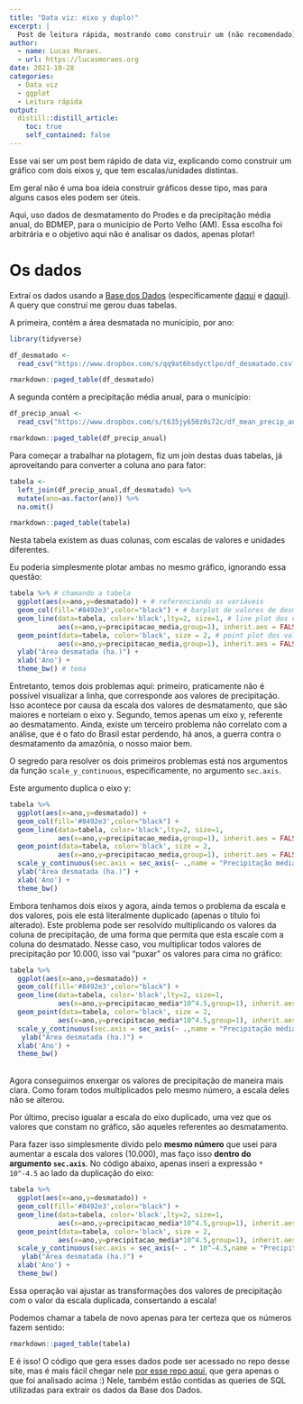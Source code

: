 ```yaml
---
title: "Data viz: eixo y duplo!"
excerpt: |
  Post de leitura rápida, mostrando como construir um (não recomendado) plot com eixo y duplo, com escalas diferentes. Pode ser útil em casos específicos.
author:
  - name: Lucas Moraes.
  - url: https://lucasmoraes.org
date: 2021-10-28
categories:
  - Data viz
  - ggplot
  - Leitura rápida
output:
  distill::distill_article:
    toc: true
    self_contained: false
---
```


Esse vai ser um post bem rápido de data viz, explicando como construir um gráfico com dois eixos y, que tem escalas/unidades distintas.

Em geral não é uma boa ideia construir gráficos desse tipo, mas para alguns casos eles podem ser úteis.

Aqui, uso dados de desmatamento do Prodes e da precipitação média anual, do BDMEP, para o município de Porto Velho (AM). Essa escolha foi arbitrária e o objetivo aqui não é analisar os dados, apenas plotar!

# Os dados

Extraí os dados usando a [Base dos Dados](https://basedosdados.org/dataset/67aac97e-2f13-4def-ae73-779a1bc0a723) (especificamente [daqui](https://basedosdados.org/dataset/b9528c5f-3b31-4383-9e60-51e34e6b9237) e [daqui](https://basedosdados.org/dataset/67aac97e-2f13-4def-ae73-779a1bc0a723)). A query que construí me gerou duas tabelas.

A primeira, contém a área desmatada no município, por ano:

```r
library(tidyverse)
```


```r
df_desmatado <- 
  read_csv("https://www.dropbox.com/s/qq9at6hsdyctlpo/df_desmatado.csv?dl=1")

rmarkdown::paged_table(df_desmatado)
```

A segunda contém a precipitação média anual, para o município:

```r
df_precip_anual <- 
  read_csv("https://www.dropbox.com/s/t635jy650z0i72c/df_mean_precip_anual.csv?dl=1")

rmarkdown::paged_table(df_precip_anual)
```

Para começar a trabalhar na plotagem, fiz um join destas duas tabelas, já aproveitando para converter a coluna ano para fator:

```r
tabela <- 
  left_join(df_precip_anual,df_desmatado) %>% 
  mutate(ano=as.factor(ano)) %>% 
  na.omit()

rmarkdown::paged_table(tabela)
```

Nesta tabela existem as duas colunas, com escalas de valores e unidades diferentes.

Eu poderia simplesmente plotar ambas no mesmo gráfico, ignorando essa questão:

```r
tabela %>% # chamando a tabela
  ggplot(aes(x=ano,y=desmatado)) + # referenciando as variáveis
  geom_col(fill='#8492e3',color="black") + # barplot de valores de desmatamento
  geom_line(data=tabela, color='black',lty=2, size=1, # line plot dos valores de precipitação
            aes(x=ano,y=precipitacao_media,group=1), inherit.aes = FALSE) +
  geom_point(data=tabela, color='black', size = 2, # point plot dos valores de precipitação
            aes(x=ano,y=precipitacao_media,group=1), inherit.aes = FALSE) +
  ylab("Área desmatada (ha.)") +
  xlab('Ano') +
  theme_bw() # tema
```

Entretanto, temos dois problemas aqui: primeiro, praticamente não é possível visualizar a linha, que corresponde aos valores de precipitação. Isso acontece por causa da escala dos valores de desmatamento, que são maiores e norteiam o eixo y. Segundo, temos apenas um eixo y, referente ao desmatamento. Ainda, existe um terceiro problema não correlato com a análise, que é o fato do Brasil estar perdendo, há anos, a guerra contra o desmatamento da amazônia, o nosso maior bem.

O segredo para resolver os dois primeiros problemas está nos argumentos da função `scale_y_continuous`, especificamente, no argumento `sec.axis`. 

Este argumento duplica o eixo y:

```r
tabela %>% 
  ggplot(aes(x=ano,y=desmatado)) +
  geom_col(fill='#8492e3',color="black") +
  geom_line(data=tabela, color='black',lty=2, size=1,
            aes(x=ano,y=precipitacao_media,group=1), inherit.aes = FALSE) +
  geom_point(data=tabela, color='black', size = 2,
            aes(x=ano,y=precipitacao_media,group=1), inherit.aes = FALSE) +
  scale_y_continuous(sec.axis = sec_axis(~ .,name = "Precipitação média (mm)")) + # duplicando o eixo y e mudando seu nome
  ylab("Área desmatada (ha.)") +
  xlab('Ano') +
  theme_bw() 
```

Embora tenhamos dois eixos y agora, ainda temos o problema da escala e dos valores, pois ele está literalmente duplicado (apenas o título foi alterado). Este problema pode ser resolvido multiplicando os valores da coluna de precipitação, de uma forma que permita que esta escale com a coluna do desmatado. Nesse caso, vou multiplicar todos valores de precipitação por 10.000, isso vai "puxar" os valores para cima no gráfico:

```r
tabela %>% 
  ggplot(aes(x=ano,y=desmatado)) +
  geom_col(fill='#8492e3',color="black") +
  geom_line(data=tabela, color='black',lty=2, size=1,
            aes(x=ano,y=precipitacao_media*10^4.5,group=1), inherit.aes = FALSE) + # multiplicando os valores de y
  geom_point(data=tabela, color='black', size = 2,
            aes(x=ano,y=precipitacao_media*10^4.5,group=1), inherit.aes = FALSE) + # multiplicando os valores de y
  scale_y_continuous(sec.axis = sec_axis(~ .,name = "Precipitação média (mm)")) +
   ylab("Área desmatada (ha.)") +
  xlab('Ano') +
  theme_bw() 
```
<br>
Agora conseguimos enxergar os valores de precipitação de maneira mais clara. Como foram todos multiplicados pelo mesmo número, a escala deles não se alterou.

Por último, preciso igualar a escala do eixo duplicado, uma vez que os valores que constam no gráfico, são aqueles referentes ao desmatamento.

Para fazer isso simplesmente divido pelo **mesmo número** que usei para aumentar a escala dos valores (10.000), mas faço isso **dentro do argumento `sec.axis`**. No código abaixo, apenas inseri a expressão `* 10^-4.5` ao lado da duplicação do eixo:

```r
tabela %>% 
  ggplot(aes(x=ano,y=desmatado)) +
  geom_col(fill='#8492e3',color="black") +
  geom_line(data=tabela, color='black',lty=2, size=1,
            aes(x=ano,y=precipitacao_media*10^4.5,group=1), inherit.aes = FALSE) +
  geom_point(data=tabela, color='black', size = 2,
            aes(x=ano,y=precipitacao_media*10^4.5,group=1), inherit.aes = FALSE) +
  scale_y_continuous(sec.axis = sec_axis(~ . * 10^-4.5,name = "Precipitação média (mm)")) + # dividindo eixo
   ylab("Área desmatada (ha.)") +
  xlab('Ano') +
  theme_bw() 

```

Essa operação vai ajustar as transformações dos valores de precipitação com o valor da escala duplicada, consertando a escala!

Podemos chamar a tabela de novo apenas para ter certeza que os números fazem sentido:

```r
rmarkdown::paged_table(tabela)
```

E é isso! O código que gera esses dados pode ser acessado no repo desse site, mas é mais fácil chegar nele [por esse repo aqui](https://github.com/moraessaur/double_axis_plots), que gera apenas o que foi analisado acima :) Nele, também estão contidas as queries de SQL utilizadas para extrair os dados da Base dos Dados.



